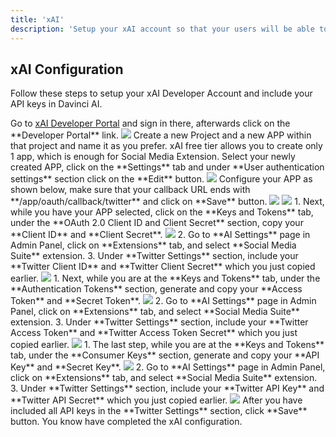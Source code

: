 ```yaml
---
title: 'xAI'
description: 'Setup your xAI account so that your users will be able to post on their xAI accounts via Social Media Suite Extension'
---
```


## xAI Configuration

Follow these steps to setup your xAI Developer Account and include your API keys in Davinci AI. 

<Steps>
  <Step title="Step 1">
    Go to <a href="https://developer.x.com/" target="_blank">xAI Developer Portal</a> and sign in there, afterwards click on the **Developer Portal** link.
    <img src="/images/extensions/social-media/xai-1.png" />       
  </Step>
  <Step title="Step 2">
    Create a new Project and a new APP within that project and name it as you prefer. xAI free tier allows you to create only 1 app, which is enough for Social Media Extension. 
  </Step>
  <Step title="Step 3">
    Select your newly created APP, click on the **Settings** tab and under **User authentication settings** section click on the **Edit** button. 
    <img src="/images/extensions/social-media/xai-2.png" /> 
  </Step>
   <Step title="Step 4">
    Configure your APP as shown below, make sure that your callback URL ends with **/app/oauth/callback/twitter** and click on **Save** button. 
    <img src="/images/extensions/social-media/xai-3.png" />
    <img src="/images/extensions/social-media/xai-4.png" />
  </Step>
   <Step title="Step 5">
    1. Next, while you have your APP selected, click on the **Keys and Tokens** tab, under the **OAuth 2.0 Client ID and Client Secret** section, copy your **Client ID** and **Client Secret**. 
    <img src="/images/extensions/social-media/xai-5.png" />
    2. Go to **AI Settings** page in Admin Panel, click on **Extensions** tab, and select **Social Media Suite** extension. 
    3. Under **Twitter Settings** section, include your **Twitter Client ID** and **Twitter Client Secret** which you just copied earlier. 
    <img src="/images/extensions/social-media/xai-6.png" />
  </Step>
  <Step title="Step 6">
    1. Next, while you are at the **Keys and Tokens** tab, under the **Authentication Tokens** section, generate and copy your **Access Token** and **Secret Token**. 
    <img src="/images/extensions/social-media/xai-7.png" />
    2. Go to **AI Settings** page in Admin Panel, click on **Extensions** tab, and select **Social Media Suite** extension. 
    3. Under **Twitter Settings** section, include your **Twitter Access Token** and **Twitter Access Token Secret** which you just copied earlier. 
    <img src="/images/extensions/social-media/xai-8.png" /> 
  </Step>
  <Step title="Step 7">
    1. The last step, while you are at the **Keys and Tokens** tab, under the **Consumer Keys** section, generate and copy your **API Key** and **Secret Key**. 
    <img src="/images/extensions/social-media/xai-9.png" />
    2. Go to **AI Settings** page in Admin Panel, click on **Extensions** tab, and select **Social Media Suite** extension. 
    3. Under **Twitter Settings** section, include your **Twitter API Key** and **Twitter API Secret** which you just copied earlier. 
    <img src="/images/extensions/social-media/xai-10.png" /> 
  </Step>
  <Step title="Step 9">
    After you have included all API keys in the **Twitter Settings** section, click **Save** button. 
  </Step>
  <Step title="Step 9">
    You know have completed the xAI configuration. 
  </Step>
</Steps>

